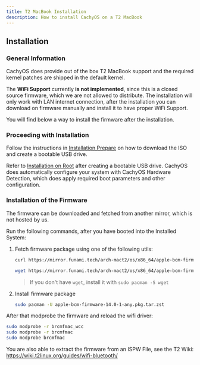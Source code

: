 ```yaml
---
title: T2 MacBook Installation
description: How to install CachyOS on a T2 MacBook
---
```



## Installation

### General Information

CachyOS does provide out of the box T2 MacBook support and the required kernel patches are shipped in the default kernel.

The **WiFi Support** currently **is not implemented**, since this is a closed source firmware, which we are not allowed to distribute.
The installation will only work with LAN internet connection, after the installation you can download on firmware manually and install it to have proper WiFi Support.

You will find below a way to install the firmware after the installation.

### Proceeding with Installation

Follow the instructions in [Installation Prepare](/installation/installation_prepare#creating-a-bootable-cachyos-usb-drive) on how to download
the ISO and create a bootable USB drive.

Refer to [Installation on Root](/installation/installation_on_root) after creating a bootable USB drive.
CachyOS does automatically configure your system with CachyOS Hardware Detection, which does apply required boot parameters and other configuration.

### Installation of the Firmware

The firmware can be downloaded and fetched from another mirror, which is not hosted by us.

Run the following commands, after you have booted into the Installed System:

<Steps>

1. Fetch firmware package using one of the following utils:

    <Tabs>

    <TabItem label="using curl">

    ```sh
    curl https://mirror.funami.tech/arch-mact2/os/x86_64/apple-bcm-firmware-14.0-1-any.pkg.tar.zst -o apple-bcm-firmware-14.0-1-any.pkg.tar.zst
    ```
    
    </TabItem>
    <TabItem label="using wget">
    
    ```sh
    wget https://mirror.funami.tech/arch-mact2/os/x86_64/apple-bcm-firmware-14.0-1-any.pkg.tar.zst
    ```
    > If you don't have `wget`, install it with `sudo pacman -S wget`
    
    </TabItem>
    </Tabs>

2. Install firmware package
    ```sh
    sudo pacman -U apple-bcm-firmware-14.0-1-any.pkg.tar.zst
    ```

</Steps>

After that modprobe the firmware and reload the wifi driver:
```bash
sudo modprobe -r brcmfmac_wcc
sudo modprobe -r brcmfmac
sudo modprobe brcmfmac
```

You are also able to extract the firmware from an ISPW File, see the T2 Wiki:
https://wiki.t2linux.org/guides/wifi-bluetooth/
